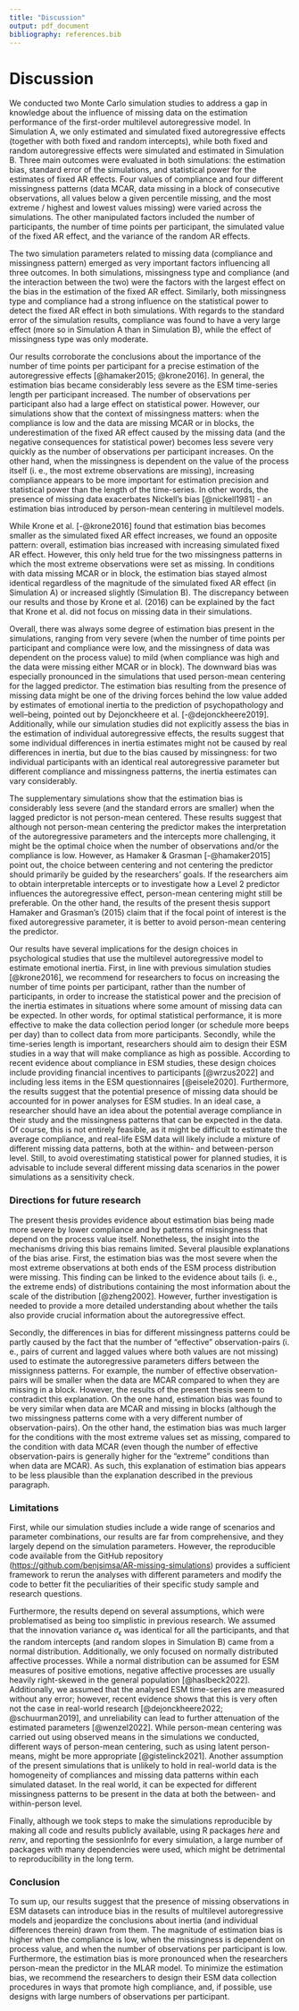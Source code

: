 ```yaml
---
title: "Discussion"
output: pdf_document
bibliography: references.bib
---
```


\newpage

# Discussion

We conducted two Monte Carlo simulation studies to address a gap in knowledge about the influence of missing data on the estimation performance of the first-order multilevel autoregressive model. In Simulation A, we only estimated and simulated fixed autoregressive effects (together with both fixed and random intercepts), while both fixed and random autoregressive effects were simulated and estimated in Simulation B. Three main outcomes were evaluated in both simulations: the estimation bias, standard error of the simulations, and statistical power for the estimates of fixed AR effects. Four values of compliance and four different missingness patterns (data MCAR, data missing in a block of consecutive observations, all values below a given percentile missing, and the most extreme / highest and lowest values missing) were varied across the simulations. The other manipulated factors included the number of participants, the number of time points per participant, the simulated value of the fixed AR effect, and the variance of the random AR effects.

The two simulation parameters related to missing data (compliance and missingness pattern) emerged as very important factors influencing all three outcomes. In both simulations, missingness type and compliance (and the interaction between the two) were the factors with the largest effect on the bias in the estimation of the fixed AR effect. Similarly, both missingness type and compliance had a strong influence on the statistical power to detect the fixed AR effect in both simulations. With regards to the standard error of the simulation results, compliance was found to have a very large effect (more so in Simulation A than in Simulation B), while the effect of missingness type was only moderate.

Our results corroborate the conclusions about the importance of the number of time points per participant for a precise estimation of the autoregressive effects [@hamaker2015; @krone2016]. In general, the estimation bias became considerably less severe as the ESM time-series length per participant increased. The number of observations per participant also had a large effect on statistical power. However, our simulations show that the context of missingness matters: when the compliance is low and the data are missing MCAR or in blocks, the underestimation of the fixed AR effect caused by the missing data (and the negative consequences for statistical power) becomes less severe very quickly as the number of observations per participant increases. On the other hand, when the missingness is dependent on the value of the process itself (i. e., the most extreme observations are missing), increasing compliance appears to be more important for estimation precision and statistical power than the length of the time-series. In other words, the presence of missing data exacerbates Nickell's bias [@nickell1981] - an estimation bias introduced by person-mean centering in multilevel models.

While Krone et al. [-@krone2016] found that estimation bias becomes smaller as the simulated fixed AR effect increases, we found an opposite pattern: overall, estimation bias increased with increasing simulated fixed AR effect. However, this only held true for the two missingness patterns in which the most extreme observations were set as missing. In conditions with data missing MCAR or in block, the estimation bias stayed almost identical regardless of the magnitude of the simulated fixed AR effect (in Simulation A) or increased slightly (Simulation B). The discrepancy between our results and those by Krone et al. (2016) can be explained by the fact that Krone et al. did not focus on missing data in their simulations.

Overall, there was always some degree of estimation bias present in the simulations, ranging from very severe (when the number of time points per participant and compliance were low, and the missingness of data was dependent on the process value) to mild (when compliance was high and the data were missing either MCAR or in block). The downward bias was especially pronounced in the simulations that used person-mean centering for the lagged predictor. The estimation bias resulting from the presence of missing data might be one of the driving forces behind the low value added by estimates of emotional inertia to the prediction of psychopathology and well--being, pointed out by Dejonckheere et al. [-@dejonckheere2019]. Additionally, while our simulation studies did not explicitly assess the bias in the estimation of individual autoregressive effects, the results suggest that some individual differences in inertia estimates might not be caused by real differences in inertia, but due to the bias caused by missingness: for two individual participants with an identical real autoregressive parameter but different compliance and missingness patterns, the inertia estimates can vary considerably.

The supplementary simulations show that the estimation bias is considerably less severe (and the standard errors are smaller) when the lagged predictor is not person-mean centered. These results suggest that although not person-mean centering the predictor makes the interpretation of the autoregressive parameters and the intercepts more challenging, it might be the optimal choice when the number of observations and/or the compliance is low. However, as Hamaker & Grasman [-@hamaker2015] point out, the choice between centering and not centering the predictor should primarily be guided by the researchers' goals. If the researchers aim to obtain interpretable intercepts or to investigate how a Level 2 predictor influences the autoregressive effect, person-mean centering might still be preferable. On the other hand, the results of the present thesis support Hamaker and Grasman's (2015) claim that if the focal point of interest is the fixed autoregressive parameter, it is better to avoid person-mean centering the predictor.

Our results have several implications for the design choices in psychological studies that use the multilevel autoregressive model to estimate emotional inertia. First, in line with previous simulation studies [@krone2016], we recommend for researchers to focus on increasing the number of time points per participant, rather than the number of participants, in order to increase the statistical power and the precision of the inertia estimates in situations where some amount of missing data can be expected. In other words, for optimal statistical performance, it is more effective to make the data collection period longer (or schedule more beeps per day) than to collect data from more participants. Secondly, while the time-series length is important, researchers should aim to design their ESM studies in a way that will make compliance as high as possible. According to recent evidence about compliance in ESM studies, these design choices include providing financial incentives to participants [@wrzus2022] and including less items in the ESM questionnaires [@eisele2020]. Furthermore, the results suggest that the potential presence of missing data should be accounted for in power analyses for ESM studies. In an ideal case, a researcher should have an idea about the potential average compliance in their study and the missingness patterns that can be expected in the data. Of course, this is not entirely feasible, as it might be difficult to estimate the average compliance, and real-life ESM data will likely include a mixture of different missing data patterns, both at the within- and between-person level. Still, to avoid overestimating statistical power for planned studies, it is advisable to include several different missing data scenarios in the power simulations as a sensitivity check.

### Directions for future research

The present thesis provides evidence about estimation bias being made more severe by lower compliance and by patterns of missingness that depend on the process value itself. Nonetheless, the insight into the mechanisms driving this bias remains limited. Several plausible explanations of the bias arise. First, the estimation bias was the most severe when the most extreme observations at both ends of the ESM process distribution were missing. This finding can be linked to the evidence about tails (i. e., the extreme ends) of distributions containing the most information about the scale of the distribution [@zheng2002]. However, further investigation is needed to provide a more detailed understanding about whether the tails also provide crucial information about the autoregressive effect.

Secondly, the differences in bias for different missingness patterns could be partly caused by the fact that the number of "effective" observation-pairs (i. e., pairs of current and lagged values where both values are not missing) used to estimate the autoregressive parameters differs between the missignness patterns. For example, the number of effective observation-pairs will be smaller when the data are MCAR compared to when they are missing in a block. However, the results of the present thesis seem to contradict this explanation. On the one hand, estimation bias was found to be very similar when data are MCAR and missing in blocks (although the two missingness patterns come with a very different number of observation-pairs). On the other hand, the estimation bias was much larger for the conditions with the most extreme values set as missing, compared to the condition with data MCAR (even though the number of effective observation-pairs is generally higher for the "extreme" conditions than when data are MCAR). As such, this explanation of estimation bias appears to be less plausible than the explanation described in the previous paragraph.

### Limitations

First, while our simulation studies include a wide range of scenarios and parameter combinations, our results are far from comprehensive, and they largely depend on the simulation parameters. However, the reproducible code available from the GitHub repository (<https://github.com/benjsimsa/AR-missing-simulations>) provides a sufficient framework to rerun the analyses with different parameters and modify the code to better fit the peculiarities of their specific study sample and research questions.

Furthermore, the results depend on several assumptions, which were problematised as being too simplistic in previous research. We assumed that the innovation variance $\sigma_\epsilon$ was identical for all the participants, and that the random intercepts (and random slopes in Simulation B) came from a normal distribution. Additionally, we only focused on normally distributed affective processes. While a normal distribution can be assumed for ESM measures of positive emotions, negative affective processes are usually heavily right-skewed in the general population [@haslbeck2022]. Additionally, we assumed that the analysed ESM time-series are measured without any error; however, recent evidence shows that this is very often not the case in real-world research [@dejonckheere2022; @schuurman2019], and unreliability can lead to further attenuation of the estimated parameters [@wenzel2022]. While person-mean centering was carried out using observed means in the simulations we conducted, different ways of person-mean centering, such as using latent person-means, might be more appropriate [@gistelinck2021]. Another assumption of the present simulations that is unlikely to hold in real-world data is the homogeneity of compliances and missing data patterns within each simulated dataset. In the real world, it can be expected for different missingness patterns to be present in the data at both the between- and within-person level.

Finally, although we took steps to make the simulations reproducible by making all code and results publicly available, using R packages *here* and *renv*, and reporting the sessionInfo for every simulation, a large number of packages with many dependencies were used, which might be detrimental to reproducibility in the long term.

### Conclusion 

To sum up, our results suggest that the presence of missing observations in ESM datasets can introduce bias in the results of multilevel autoregressive models and jeopardize the conclusions about inertia (and individual differences therein) drawn from them. The magnitude of estimation bias is higher when the compliance is low, when the missingness is dependent on process value, and when the number of observations per participant is low. Furthermore, the estimation bias is more pronounced when the researchers person-mean the predictor in the MLAR model. To minimize the estimation bias, we recommend the researchers to design their ESM data collection procedures in ways that promote high compliance, and, if possible, use designs with large numbers of observations per participant.

